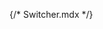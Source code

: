 {/* Switcher.mdx */}
 
 


<Title  /> 

<Subtitle />

## Basic switcher

<Canvas of={SwitcherStories.Primary} withToolbar layout='centered'/>

## Sizes

Use the size prop to change the size of the switcher.

## Text inside the switcher

<Canvas of={SwitcherStories.WithChildren} withToolbar layout='centered'/>

## API

<ArgTypes sort='alpha' />

<ForwardRefNote />